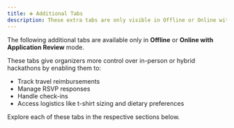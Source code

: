 ```yaml
---
title: ➕ Additional Tabs
description: These extra tabs are only visible in Offline or Online with Application Review hackathon modes.
---
```


<Callout title="Mode Specific Tabs" type="info">
  The following additional tabs are available only in <strong>Offline</strong> or <strong>Online with Application Review</strong> mode.
</Callout>

These tabs give organizers more control over in-person or hybrid hackathons by enabling them to:

- Track travel reimbursements
- Manage RSVP responses
- Handle check-ins
- Access logistics like t-shirt sizing and dietary preferences

Explore each of these tabs in the respective sections below.
